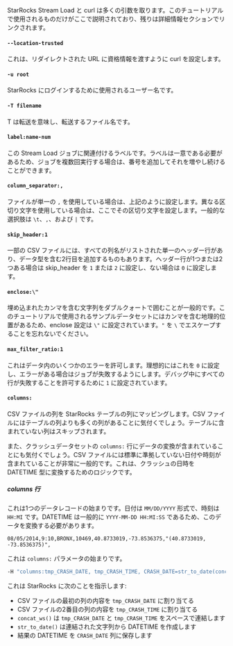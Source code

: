 StarRocks Stream Load と curl は多くの引数を取ります。このチュートリアルで使用されるものだけがここで説明されており、残りは詳細情報セクションでリンクされます。

#### `--location-trusted`

これは、リダイレクトされた URL に資格情報を渡すように curl を設定します。

#### `-u root`

StarRocks にログインするために使用されるユーザー名です。

#### `-T filename`

T は転送を意味し、転送するファイル名です。

#### `label:name-num`

この Stream Load ジョブに関連付けるラベルです。ラベルは一意である必要があるため、ジョブを複数回実行する場合は、番号を追加してそれを増やし続けることができます。

#### `column_separator:,`

ファイルが単一の `,` を使用している場合は、上記のように設定します。異なる区切り文字を使用している場合は、ここでその区切り文字を設定します。一般的な選択肢は `\t`、`,`、および `|` です。

#### `skip_header:1`

一部の CSV ファイルには、すべての列名がリストされた単一のヘッダー行があり、データ型を含む2行目を追加するものもあります。ヘッダー行が1つまたは2つある場合は skip_header を `1` または `2` に設定し、ない場合は `0` に設定します。

#### `enclose:\"`

埋め込まれたカンマを含む文字列をダブルクォートで囲むことが一般的です。このチュートリアルで使用されるサンプルデータセットにはカンマを含む地理的位置があるため、enclose 設定は `\"` に設定されています。`"` を `\` でエスケープすることを忘れないでください。

#### `max_filter_ratio:1`

これはデータ内のいくつかのエラーを許可します。理想的にはこれを `0` に設定し、エラーがある場合はジョブが失敗するようにします。デバッグ中にすべての行が失敗することを許可するために `1` に設定されています。

#### `columns:`

CSV ファイルの列を StarRocks テーブルの列にマッピングします。CSV ファイルにはテーブルの列よりも多くの列があることに気付くでしょう。テーブルに含まれていない列はスキップされます。

また、クラッシュデータセットの `columns:` 行にデータの変換が含まれていることにも気付くでしょう。CSV ファイルには標準に準拠していない日付や時刻が含まれていることが非常に一般的です。これは、クラッシュの日時を DATETIME 型に変換するためのロジックです。

##### columns 行

これは1つのデータレコードの始まりです。日付は `MM/DD/YYYY` 形式で、時刻は `HH:MI` です。DATETIME は一般的に `YYYY-MM-DD HH:MI:SS` であるため、このデータを変換する必要があります。

```plaintext
08/05/2014,9:10,BRONX,10469,40.8733019,-73.8536375,"(40.8733019, -73.8536375)",
```

これは `columns:` パラメータの始まりです。

```bash
-H "columns:tmp_CRASH_DATE, tmp_CRASH_TIME, CRASH_DATE=str_to_date(concat_ws(' ', tmp_CRASH_DATE, tmp_CRASH_TIME), '%m/%d/%Y %H:%i')
```

これは StarRocks に次のことを指示します:
- CSV ファイルの最初の列の内容を `tmp_CRASH_DATE` に割り当てる
- CSV ファイルの2番目の列の内容を `tmp_CRASH_TIME` に割り当てる
- `concat_ws()` は `tmp_CRASH_DATE` と `tmp_CRASH_TIME` をスペースで連結します
- `str_to_date()` は連結された文字列から DATETIME を作成します
- 結果の DATETIME を `CRASH_DATE` 列に保存します